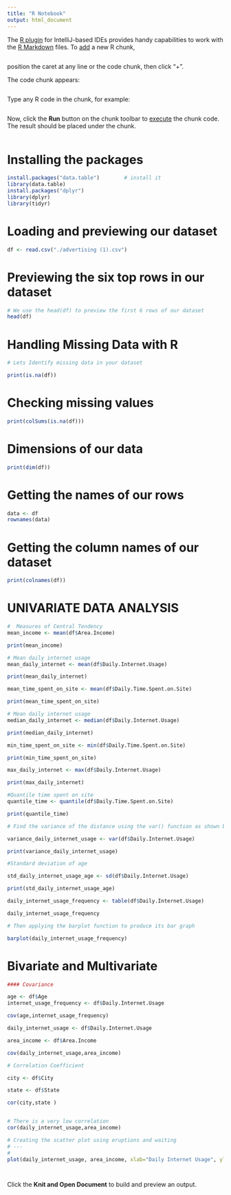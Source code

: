 ```yaml
---
title: "R Notebook"
output: html_document
---
```


The [R plugin](https://www.jetbrains.com/help/pycharm/r-plugin-support.html) for IntelliJ-based IDEs provides
handy capabilities to work with the [R Markdown](https://www.jetbrains.com/help/pycharm/r-markdown.html) files.
To [add](https://www.jetbrains.com/help/pycharm/r-markdown.html#add-code-chunk) a new R chunk,
```r

```
position the caret at any line or the code chunk, then click "+".

The code chunk appears:
```r
```

Type any R code in the chunk, for example:
```r

```

Now, click the **Run** button on the chunk toolbar to [execute](https://www.jetbrains.com/help/pycharm/r-markdown.html#run-r-code) the chunk code. The result should be placed under the chunk.



```r
```
# Installing the packages


```r

install.packages("data.table")        # install it
library(data.table)
install.packages("dplyr")
library(dplyr)
library(tidyr)
```

# Loading and previewing our dataset

```r

df <- read.csv("./advertising (1).csv")

```

# Previewing the six top rows in our dataset
```r
# We use the head(df) to preview the first 6 rows of our dataset
head(df)
```


# Handling Missing Data with R

```r
# Lets Identify missing data in your dataset

print(is.na(df))


```

# Checking missing values
```r

print(colSums(is.na(df)))

```
# Dimensions of our data


```r
print(dim(df))
```

# Getting the names of our rows
```r
data <- df
rownames(data)
```
# Getting the column names of our dataset


```r
print(colnames(df))
```
# UNIVARIATE DATA ANALYSIS


```r
#  Measures of Central Tendency
mean_income <- mean(df$Area.Income)

print(mean_income)

```
```r

# Mean daily internet usage
mean_daily_internet <- mean(df$Daily.Internet.Usage)

print(mean_daily_internet)


```
```r
mean_time_spent_on_site <- mean(df$Daily.Time.Spent.on.Site)

print(mean_time_spent_on_site)


```
```r
# Mean daily internet usage
median_daily_internet <- median(df$Daily.Internet.Usage)

print(median_daily_internet)
```
```r

min_time_spent_on_site <- min(df$Daily.Time.Spent.on.Site)

print(min_time_spent_on_site)

```
```r

max_daily_internet <- max(df$Daily.Internet.Usage)

print(max_daily_internet)

```
```r

#Quantile time spent on site
quantile_time <- quantile(df$Daily.Time.Spent.on.Site)

print(quantile_time)


```
```r
# Find the variance of the distance using the var() function as shown below

variance_daily_internet_usage <- var(df$Daily.Internet.Usage)

print(variance_daily_internet_usage)

```
```r
#Standard deviation of age

std_daily_internet_usage_age <- sd(df$Daily.Internet.Usage)

print(std_daily_internet_usage_age)
```
```r
daily_internet_usage_frequency <- table(df$Daily.Internet.Usage)

daily_internet_usage_frequency
```
```r

# Then applying the barplot function to produce its bar graph

barplot(daily_internet_usage_frequency)

```

# Bivariate and Multivariate



```r
#### Covariance

age <- df$Age
internet_usage_frequency <- df$Daily.Internet.Usage

cov(age,internet_usage_frequency)


```
```r

daily_internet_usage <- df$Daily.Internet.Usage

area_income <- df$Area.Income

cov(daily_internet_usage,area_income)

```
```r

# Correlation Coefficient

city <- df$City

state <- df$State

cor(city,state )



```
```r

# There is a very low correlation
cor(daily_internet_usage,area_income)
```
```r
# Creating the scatter plot using eruptions and waiting
# ---
#
plot(daily_internet_usage, area_income, xlab="Daily Internet Usage", ylab="Area Income")
```
```r

```
```r

```
Click the **Knit and Open Document** to build and preview an output.